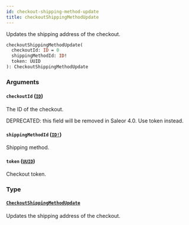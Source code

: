 ```yaml
---
id: checkout-shipping-method-update
title: checkoutShippingMethodUpdate
---
```


Updates the shipping address of the checkout.

```graphql
checkoutShippingMethodUpdate(
  checkoutId: ID = 0
  shippingMethodId: ID!
  token: UUID
): CheckoutShippingMethodUpdate

```

### Arguments

#### `checkoutId` ([`ID`](/developer/api-reference/scalars/id.mdx))

The ID of the checkout.

DEPRECATED: this field will be removed in Saleor 4.0. Use token instead.

#### `shippingMethodId` ([`ID!`](/developer/api-reference/scalars/id.mdx))

Shipping method.

#### `token` ([`UUID`](/developer/api-reference/scalars/uuid.mdx))

Checkout token.

### Type

#### [`CheckoutShippingMethodUpdate`](/developer/api-reference/objects/checkout-shipping-method-update.mdx)

Updates the shipping address of the checkout.
